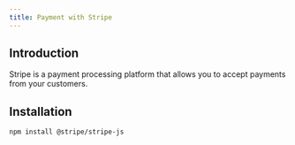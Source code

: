 ```yaml
---
title: Payment with Stripe
---
```


## Introduction

Stripe is a payment processing platform that allows you to accept payments from your customers.

## Installation

```bash
npm install @stripe/stripe-js
```